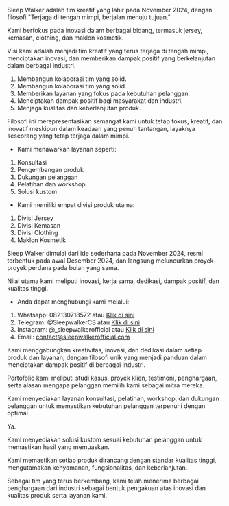 <FAQItem title="Apa itu Sleep Walker?">

Sleep Walker adalah tim kreatif yang lahir pada November 2024, dengan filosofi "Terjaga di tengah mimpi, berjalan menuju tujuan." 

Kami berfokus pada inovasi dalam berbagai bidang, termasuk jersey, kemasan, clothing, dan maklon kosmetik.

</FAQItem>

<FAQItem title="Apa visi Sleep Walker?">

Visi kami adalah menjadi tim kreatif yang terus terjaga di tengah mimpi, menciptakan inovasi, dan memberikan dampak positif yang berkelanjutan dalam berbagai industri.

</FAQItem>

<FAQItem title="Apa saja misi Sleep Walker?">

1. Membangun kolaborasi tim yang solid.
2. Membangun kolaborasi tim yang solid.
3. Memberikan layanan yang fokus pada kebutuhan pelanggan.
4. Menciptakan dampak positif bagi masyarakat dan industri.
5. Menjaga kualitas dan keberlanjutan produk.

</FAQItem>

<FAQItem title="Apa yang dimaksud dengan filosofi 'Terjaga di tengah mimpi'?">

Filosofi ini merepresentasikan semangat kami untuk tetap fokus, kreatif, dan inovatif meskipun dalam keadaan yang penuh tantangan, layaknya seseorang yang tetap terjaga dalam mimpi.

</FAQItem>

<FAQItem title="Apa saja layanan yang ditawarkan oleh Sleep Walker?">

* Kami menawarkan layanan seperti:

1. Konsultasi
2. Pengembangan produk
3. Dukungan pelanggan
4. Pelatihan dan workshop
5. Solusi kustom

</FAQItem>

<FAQItem title="Apa saja produk Sleep Walker?">

* Kami memiliki empat divisi produk utama:

1. Divisi Jersey
2. Divisi Kemasan
3. Divisi Clothing
4. Maklon Kosmetik

</FAQItem>

<FAQItem title="Bagaimana sejarah Sleep Walker?">

Sleep Walker dimulai dari ide sederhana pada November 2024, resmi terbentuk pada awal Desember 2024, dan langsung meluncurkan proyek-proyek perdana pada bulan yang sama.

</FAQItem>

<FAQItem title="Apa saja nilai utama yang dipegang Sleep Walker?">

Nilai utama kami meliputi inovasi, kerja sama, dedikasi, dampak positif, dan kualitas tinggi.

</FAQItem>

<FAQItem title="Bagaimana cara menghubungi Sleep Walker?">

* Anda dapat menghubungi kami melalui:

1. Whatsapp: 082130718572 atau [Klik di sini](https://api.whatsapp.com/send/?phone=6282130718572&text&type=phone_number&app_absent=0 "Whatsapp")
1. Telegram: @SleepwalkerCS atau [Klik di sini](https://t.me/SleepwalkerCS "Telegram")
2. Instagram: @_sleepwalkerofficial atau [Klik di sini](https://www.instagram.com/_sleepwalkerofficial/ "Instagram")
3. Email: contact@sleepwalkerofficial.com
</FAQItem>

<FAQItem title="Apa yang membedakan Sleep Walker dari tim kreatif lainnya?">

Kami menggabungkan kreativitas, inovasi, dan dedikasi dalam setiap produk dan layanan, dengan filosofi unik yang menjadi panduan dalam menciptakan dampak positif di berbagai industri.

</FAQItem>


<FAQItem title="Apa saja portofolio Sleep Walker?">

Portofolio kami meliputi studi kasus, proyek klien, testimoni, penghargaan, serta alasan mengapa pelanggan memilih kami sebagai mitra mereka.

</FAQItem>

<FAQItem title="Bagaimana Sleep Walker mendukung pelanggan?">

Kami menyediakan layanan konsultasi, pelatihan, workshop, dan dukungan pelanggan untuk memastikan kebutuhan pelanggan terpenuhi dengan optimal.

</FAQItem>

<FAQItem title="Apakah Sleep Walker menerima proyek kustom?">

Ya.

Kami menyediakan solusi kustom sesuai kebutuhan pelanggan untuk memastikan hasil yang memuaskan.

</FAQItem>

<FAQItem title="Bagaimana Sleep Walker menjaga kualitas produk?">

Kami memastikan setiap produk dirancang dengan standar kualitas tinggi, mengutamakan kenyamanan, fungsionalitas, dan keberlanjutan.

</FAQItem>

<FAQItem title="Apa saja penghargaan yang telah diraih Sleep Walker?">

Sebagai tim yang terus berkembang, kami telah menerima berbagai penghargaan dari industri sebagai bentuk pengakuan atas inovasi dan kualitas produk serta layanan kami.

</FAQItem>

